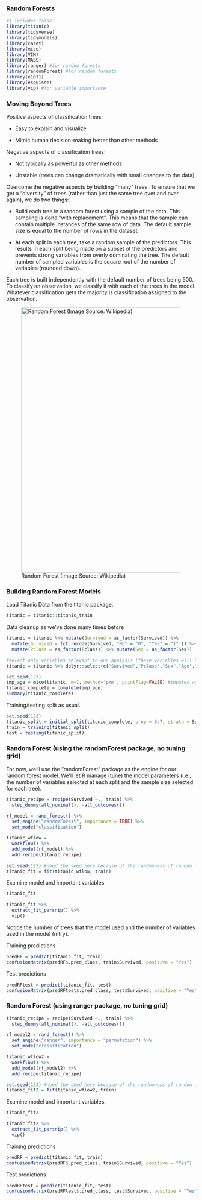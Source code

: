 ### Random Forests

```r
#| include: false
library(titanic) 
library(tidyverse)
library(tidymodels)
library(caret)
library(mice)
library(VIM)
library(MASS)
library(ranger) #for random forests
library(randomForest) #for random forests
library(e1071) 
library(esquisse)
library(vip) #for variable importance
```

### Moving Beyond Trees

Positive aspects of classification trees:

-   Easy to explain and visualize

-   Mimic human decision-making better than other methods

Negative aspects of classification trees:

-   Not typically as powerful as other methods

-   Unstable (trees can change dramatically with small changes to the data)

Overcome the negative aspects by building "many" trees. To ensure that we get a "diversity" of trees (rather than just the same tree over and over again), we do two things:

-   Build each tree in a random forest using a sample of the data. This sampling is done "with replacement". This means that the sample can contain multiple instances of the same row of data. The default sample size is equal to the number of rows in the dataset.

-   At each split in each tree, take a random sample of the predictors. This results in each split being made on a subset of the predictors and prevents strong variables from overly dominating the tree. The default number of sampled variables is the square root of the number of variables (rounded down).

Each tree is built independently with the default number of trees being 500. To classify an observation, we classify it with each of the trees in the model. Whatever classification gets the majority is classification assigned to the observation.

![Random Forest (Image Source: Wikipedia)](Random_forest_explain.png){width="704"}

### Building Random Forest Models

Load Titanic Data from the titanic package.

```r
titanic = titanic::titanic_train
```

Data cleanup as we've done many times before

```r
titanic = titanic %>% mutate(Survived = as_factor(Survived)) %>% 
  mutate(Survived = fct_recode(Survived, "No" = "0", "Yes" = "1" )) %>%
  mutate(Pclass = as_factor(Pclass)) %>% mutate(Sex = as_factor(Sex)) 

#select only variables relevant to our analysis (these variables will be used for imputation of Age)
titanic = titanic %>% dplyr::select(c("Survived","Pclass","Sex","Age","SibSp","Parch"))

set.seed(123)
imp_age = mice(titanic, m=1, method='pmm', printFlag=FALSE) #imputes age
titanic_complete = complete(imp_age) 
summary(titanic_complete)
```

Training/testing split as usual.

```r
set.seed(123) 
titanic_split = initial_split(titanic_complete, prop = 0.7, strata = Survived) #70% in training
train = training(titanic_split) 
test = testing(titanic_split)
```

### Random Forest (using the randomForest package, no tuning grid)

For now, we'll use the "randomForest" package as the engine for our random forest model. We'll let R manage (tune) the model parameters (i.e., the number of variables selected at each split and the sample size selected for each tree).

```r
titanic_recipe = recipe(Survived ~., train) %>%
  step_dummy(all_nominal(), -all_outcomes())

rf_model = rand_forest() %>% 
  set_engine("randomForest", importance = TRUE) %>% 
  set_mode("classification")

titanic_wflow = 
  workflow() %>% 
  add_model(rf_model) %>% 
  add_recipe(titanic_recipe)

set.seed(123) #need the seed here because of the randomness of random forest models
titanic_fit = fit(titanic_wflow, train)
```

Examine model and important variables

```r
titanic_fit

titanic_fit %>% 
  extract_fit_parsnip() %>% 
  vip()
```

Notice the number of trees that the model used and the number of variables used in the model (mtry).

Training predictions

```r
predRF = predict(titanic_fit, train)
confusionMatrix(predRF$.pred_class, train$Survived, positive = "Yes")
```

Test predictions

```r
predRFtest = predict(titanic_fit, test)
confusionMatrix(predRFtest$.pred_class, test$Survived, positive = "Yes")
```

### Random Forest (using ranger package, no tuning grid)

```r
titanic_recipe = recipe(Survived ~., train) %>%
  step_dummy(all_nominal(), -all_outcomes())

rf_model2 = rand_forest() %>% 
  set_engine("ranger", importance = "permutation") %>% 
  set_mode("classification")

titanic_wflow2 = 
  workflow() %>% 
  add_model(rf_model2) %>% 
  add_recipe(titanic_recipe)

set.seed(123) #need the seed here because of the randomness of random forest models
titanic_fit2 = fit(titanic_wflow2, train)
```

Examine model and important variables.

```r
titanic_fit2

titanic_fit2 %>% 
  extract_fit_parsnip() %>% 
  vip()
```

Training predictions

```r
predRF = predict(titanic_fit, train)
confusionMatrix(predRF$.pred_class, train$Survived, positive = "Yes")
```

Test predictions

```r
predRFtest = predict(titanic_fit, test)
confusionMatrix(predRFtest$.pred_class, test$Survived, positive = "Yes")
```
